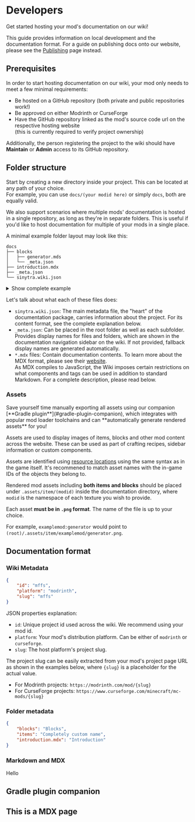 
# Developers

Get started hosting your mod's documentation on our wiki!

This guide provides information on local development and the documentation format.
For a guide on publishing docs onto our website, please see the [Publishing](./publishing) page instead.

## Prerequisites

In order to start hosting documentation on our wiki, your mod only needs to meet a few minimal requirements: 

- Be hosted on a <GitHubIcon className="inline-block mx-1" width={16} height={16} /> GitHub repository (both private and public repositories work!)
- Be approved on either <ModrinthIcon className="inline-block mx-1 text-[var(--modrinth-brand)]" width={16} height={16} /> Modrinth or <CurseForgeIcon className="inline-block mx-1 text-[var(--curseforge-brand)]" width={16} height={16} /> CurseForge
- Have the GitHub repository linked as the mod's source code url on the respective hosting website  
  (this is currently required to verify project ownership)

Additionally, the person registering the project to the wiki should have **Maintain** or **Admin** access to its
GitHub repository.

## Folder structure

Start by creating a new directory inside your project. This can be located at any path of your choice.  
For example, you can use `docs/(your modid here)` or simply `docs`, both are equally valid.

<Callout>
    We also support scenarios where multiple mods' documentation is hosted in a single repository, as long as they're in
    separate folders.  
    This is useful if you'd like to host documentation for multiple of your mods in a single place.
</Callout>

A minimal example folder layout may look like this:

```
docs
├── blocks
│   ├── generator.mds
│   └── _meta.json
├── introduction.mdx
├── _meta.json
└── sinytra.wiki.json
```

<details>
    <summary>Show complete example</summary>
    
    Here is a complete example including assets and translations.
    
    ```
    docs
    ├── .assets
    │   └── item
    │       └── examplemod
    │           └── generator.png
    ├── .translated
    │   └── de_de
    │       └── blocks
    │           ├── generator.mdx
    │           └── _meta.json
    ├── blocks
    │   ├── generator.mds
    │   └── _meta.json
    ├── introduction.mdx
    ├── _meta.json
    └── sinytra.wiki.json
    ```
</details>

Let's talk about what each of these files does:
- `sinytra.wiki.json`: The main metadata file, the "heart" of the documentation package, carries information about the
project. For its content format, see the complete explanation below.
- `_meta.json`: Can be placed in the root folder as well as each subfolder. Provides display names for files and folders,
which are shown in the documentation navigation sidebar on the wiki. If not provided, fallback display names are generated automatically.
- `*.mdx` files: Contain documentation contents. To learn more about the MDX format, please see their [website](https://mdxjs.com/).  
As MDX compiles to JavaScript, the Wiki imposes certain restrictions on what components and tags can be used in addition to standard Markdown.
For a complete description, please read below.

### Assets

<Callout>
    Save yourself time manually exporting all assets using our companion [**Gradle plugin**](#gradle-plugin-companion),
    which integrates with popular mod loader toolchains and can **automatically generate rendered assets** for you!
</Callout>

Assets are used to display images of items, blocks and other mod content across the website. These can be used as part
of crafting recipes, sidebar information or custom components.

Assets are identified using [resource locations](https://minecraft.wiki/w/Resource_location) using the same syntax as
in the game itself. It's recommened to match asset names with the in-game IDs of the objects they belong to.

Rendered mod assets including **both items and blocks** should be placed under `.assets/item/(modid)` inside the
documentation directory, where `modid` is the namespace of each texture you wish to provide.

Each asset **must be in `.png` format**. The name of the file is up to your choice.

For example, `examplemod:generator` would point to `(root)/.assets/item/examplemod/generator.png`.

## Documentation format

### Wiki Metadata

```json title="sinytra-wiki.json"
{
    "id": "mffs",
    "platform": "modrinth",
    "slug": "mffs"
}
```

JSON properties explanation:

- `id`: Unique project id used across the wiki. We recommend using your mod id.
- `platform`: Your mod's distribution platform. Can be either of `modrinth` or `curseforge`.
- `slug`: The host platform's project slug.

The project slug can be easily extracted from your mod's project page URL as shown in the examples below, where `{slug}`
is a placeholder for the actual value.
- For Modrinth projects: `https://modrinth.com/mod/{slug}`  
- For CurseForge projects: `https://www.curseforge.com/minecraft/mc-mods/{slug}`

### Folder metadata

```json title="_meta.json"
{
    "blocks": "Blocks",
    "items": "Completely custom name",
    "introduction.mdx": "Introduction"
}
```

### Markdown and MDX

Hello

## Gradle plugin companion

## This is a MDX page